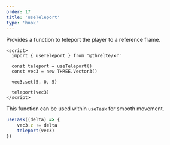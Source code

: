 ```yaml
---
order: 17
title: 'useTeleport'
type: 'hook'
---
```


Provides a function to teleport the player to a reference frame.

```svelte
<script>
  import { useTeleport } from '@threlte/xr'

  const teleport = useTeleport()
  const vec3 = new THREE.Vector3()

  vec3.set(5, 0, 5)

  teleport(vec3)
</script>
```

This function can be used within `useTask` for smooth movement.

```ts
useTask((delta) => {
	vec3.z += delta
	teleport(vec3)
})
```
